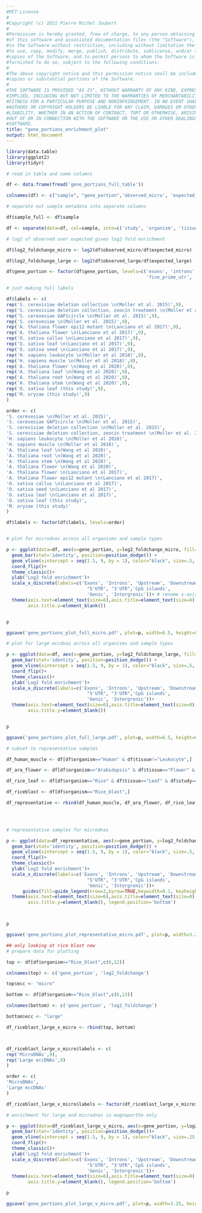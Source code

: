 ```yaml
---
#MIT License
#
#Copyright (c) 2021 Pierre Michel Joubert
#
#Permission is hereby granted, free of charge, to any person obtaining a copy
#of this software and associated documentation files (the "Software"), to deal
#in the Software without restriction, including without limitation the rights
#to use, copy, modify, merge, publish, distribute, sublicense, and/or sell
#copies of the Software, and to permit persons to whom the Software is
#furnished to do so, subject to the following conditions:
#
#The above copyright notice and this permission notice shall be included in all
#copies or substantial portions of the Software.
#
#THE SOFTWARE IS PROVIDED "AS IS", WITHOUT WARRANTY OF ANY KIND, EXPRESS OR
#IMPLIED, INCLUDING BUT NOT LIMITED TO THE WARRANTIES OF MERCHANTABILITY,
#FITNESS FOR A PARTICULAR PURPOSE AND NONINFRINGEMENT. IN NO EVENT SHALL THE
#AUTHORS OR COPYRIGHT HOLDERS BE LIABLE FOR ANY CLAIM, DAMAGES OR OTHER
#LIABILITY, WHETHER IN AN ACTION OF CONTRACT, TORT OR OTHERWISE, ARISING FROM,
#OUT OF OR IN CONNECTION WITH THE SOFTWARE OR THE USE OR OTHER DEALINGS IN THE
#SOFTWARE.
title: "gene_portions_enrichment_plot"
output: html_document
---
```



```r
library(data.table)
library(ggplot2)
library(tidyr)

# read in table and name columns

df <- data.frame(fread('gene_portions_full_table'))

colnames(df) <- c("sample", "gene_portion",'observed_micro', 'expected_micro', 'observed_large', 'expected_large')
```

```r

# separate out sample metadata into separate columns

df$sample_full <- df$sample

df <- separate(data=df, col=sample, into=c('study', 'organism', 'tissue', 'genotype','treatment'), sep ="=")


```


```r

# log2 of observed over expected gives log2 fold enrichment

df$log2_foldchange_micro <- log2(df$observed_micro/df$expected_micro)

df$log2_foldchange_large <- log2(df$observed_large/df$expected_large)

df$gene_portion <- factor(df$gene_portion, levels=c('exons', 'introns', 'upstream', 'downstream', 
                                                    'five_prime_utr', 'three_prime_utr', 'cpg_islands', 'genic', 'intergenic'))

```


```r

# just making full labels

df$labels <- c(
rep('S. cerevisiae deletion collection \n(Moller et al. 2015)',9),
rep('S. cerevisiae deletion collection, zeocin treatment \n(Moller et al. 2015)',9),
rep('S. cerevesiae GAP1circle \n(Moller et al. 2015)',9),
rep('S. cerevesiae \n(Moller et al. 2015)',9),
rep('A. thaliana flower epi12 mutant \n(Lanciano et al 2017)',9),
rep('A. thaliana flower \n(Lanciano et al 2017)',9),
rep('O. sativa callus \n(Lanciano et al 2017)',9),
rep('O. sativa leaf \n(Lanciano et al 2017)',9),
rep('O. sativa seed \n(Lanciano et al 2017)',9),
rep('H. sapiens leukocyte \n(Moller et al 2018)',9),
rep('H. sapiens muscle \n(Moller et al 2018)',9),
rep('A. thaliana flower \n(Wang et al 2020)',9),
rep('A. thaliana leaf \n(Wang et al 2020)',9),
rep('A. thaliana root \n(Wang et al 2020)',9),
rep('A. thaliana stem \n(Wang et al 2020)',9),
rep('O. sativa leaf (this study)',9),
rep('M. oryzae (this study)',9)
)

order <- c(
'S. cerevesiae \n(Moller et al. 2015)',
'S. cerevesiae GAP1circle \n(Moller et al. 2015)',
'S. cerevisiae deletion collection \n(Moller et al. 2015)',
'S. cerevisiae deletion collection, zeocin treatment \n(Moller et al. 2015)',
'H. sapiens leukocyte \n(Moller et al 2018)',
'H. sapiens muscle \n(Moller et al 2018)',
'A. thaliana leaf \n(Wang et al 2020)',
'A. thaliana root \n(Wang et al 2020)',
'A. thaliana stem \n(Wang et al 2020)',
'A. thaliana flower \n(Wang et al 2020)',
'A. thaliana flower \n(Lanciano et al 2017)',
'A. thaliana flower epi12 mutant \n(Lanciano et al 2017)',
'O. sativa callus \n(Lanciano et al 2017)',
'O. sativa seed \n(Lanciano et al 2017)',
'O. sativa leaf \n(Lanciano et al 2017)',
'O. sativa leaf (this study)',
'M. oryzae (this study)'
)

df$labels <- factor(df$labels, levels=order)



```


```r

# plot for microdnas across all organisms and sample types

p <- ggplot(data=df, aes(x=gene_portion, y=log2_foldchange_micro, fill=labels))+
  geom_bar(stat='identity', position=position_dodge()) + 
  geom_vline(xintercept = seq(1.5, 9, by = 1), color="black", size=.5, alpha=1)+
  coord_flip()+
  theme_classic()+
  ylab('Log2 fold enrichment')+
  scale_x_discrete(labels=c('Exons', 'Introns', 'Upstream', 'Downstream',
                              "5'UTR", "3'UTR",'CpG islands',
                              'Genic', 'Intergrenic'))+ # rename x-axis
  theme(axis.text=element_text(size=6),axis.title=element_text(size=8) , legend.title=element_blank(), legend.text=element_text(size=6),
        axis.title.y=element_blank())


p

ggsave('gene_portions_plot_full_micro.pdf', plot=p, width=6.5, height=6.5, device = 'pdf')


```


```r
# plot for large eccdnas across all organisms and sample types

p <- ggplot(data=df, aes(x=gene_portion, y=log2_foldchange_large, fill=labels))+
  geom_bar(stat='identity', position=position_dodge()) + 
  geom_vline(xintercept = seq(1.5, 9, by = 1), color="black", size=.5, alpha=1)+
  coord_flip()+
  theme_classic()+
  ylab('Log2 fold enrichment')+
  scale_x_discrete(labels=c('Exons', 'Introns', 'Upstream', 'Downstream',
                              "5'UTR", "3'UTR",'CpG islands',
                              'Genic', 'Intergrenic'))+
  theme(axis.text=element_text(size=6),axis.title=element_text(size=8) , legend.title=element_blank(), legend.text=element_text(size=6),
        axis.title.y=element_blank())


p

ggsave('gene_portions_plot_full_large.pdf', plot=p, width=6.5, height=6.5, device = 'pdf')
```


```r

# subset to representative samples

df_human_muscle <- df[df$organism=="Human" & df$tissue!="Leukocyte",]

df_ara_flower <- df[df$organism=="Arabidopsis" & df$tissue=="Flower" & df$study=="2020_Wang",]

df_rice_leaf <- df[df$organism=="Rice" & df$tissue=="Leaf" & df$study=="2017_Lanciano",]

df_riceblast <- df[df$organism=="Rice_blast",]

df_representative <- rbind(df_human_muscle, df_ara_flower, df_rice_leaf, df_riceblast)


  
```




```r

# representative samples for microdnas

p <- ggplot(data=df_representative, aes(x=gene_portion, y=log2_foldchange_micro, fill=labels))+
  geom_bar(stat='identity', position=position_dodge()) + 
  geom_vline(xintercept = seq(1.5, 9, by = 1), color="black", size=.5, alpha=1)+
  coord_flip()+
  theme_classic()+
  ylab('Log2 fold enrichment')+
  scale_x_discrete(labels=c('Exons', 'Introns', 'Upstream', 'Downstream',
                              "5'UTR", "3'UTR",'CpG islands',
                              'Genic', 'Intergrenic'))+
      guides(fill=guide_legend(nrow=2,byrow=TRUE,keywidth=0.1, keyheight=0.1, default.unit='inch'))+
  theme(axis.text=element_text(size=6),axis.title=element_text(size=8) , legend.title=element_blank(), legend.text=element_text(size=6),
        axis.title.y=element_blank(), legend.position='bottom')



p

ggsave('gene_portions_plot_representative_micro.pdf', plot=p, width=3.25, height=3.25, device = 'pdf')


```

```r

## only looking at rice blast now
# prepare data for plotting

top <- df[df$organism=="Rice_blast",c(6,12)]

colnames(top) <- c('gene_portion', 'log2_foldchange')

top$ecc <- "micro"

bottom <- df[df$organism=="Rice_blast",c(6,13)]

colnames(bottom) <- c('gene_portion', 'log2_foldchange')

bottom$ecc <- "large"

df_riceblast_large_v_micro <- rbind(top, bottom)



df_riceblast_large_v_micro$labels <- c(
rep('MicroDNAs',9),
rep('Large eccDNAs',9)
)

order <- c(
'MicroDNAs',
'Large eccDNAs'
)

df_riceblast_large_v_micro$labels <- factor(df_riceblast_large_v_micro$labels, levels=order)

```

```r

# enrichment for large and microdnas in magnaporthe only

p <- ggplot(data=df_riceblast_large_v_micro, aes(x=gene_portion, y=log2_foldchange, fill=labels))+
  geom_bar(stat='identity', position=position_dodge())+ 
  geom_vline(xintercept = seq(1.5, 9, by = 1), color="black", size=.25, alpha=1)+
  coord_flip()+
  theme_classic()+
  ylab('Log2 fold enrichment')+
  scale_x_discrete(labels=c('Exons', 'Introns', 'Upstream', 'Downstream',
                              "5'UTR", "3'UTR",'CpG islands',
                              'Genic', 'Intergrenic'))+
  theme(axis.text=element_text(size=6),axis.title=element_text(size=8) , legend.title=element_blank(), legend.text=element_text(size=6),
        axis.title.y=element_blank(), legend.position='bottom')

p

ggsave('gene_portions_plot_large_v_micro.pdf', plot=p, width=3.25, height=3.25, device = 'pdf')

```

